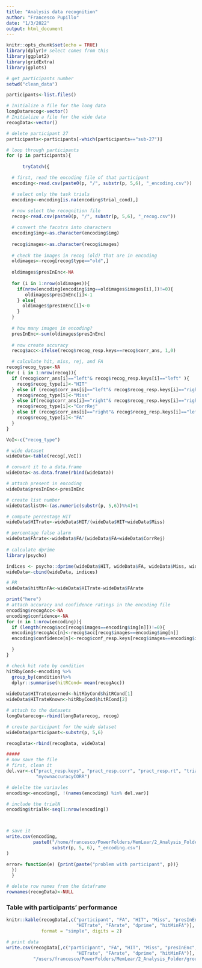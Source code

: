 ```yaml
---
title: "Analysis data recognition"
author: "Francesco Pupillo"
date: "1/3/2022"
output: html_document
---
```


```r
knitr::opts_chunk$set(echo = TRUE)
library(dplyr)# select comes from this
library(ggplot2)
library(gridExtra)
library(gplots)

```


```r
# get participants number
setwd("clean_data")

participants<-list.files()

# Initialize a file for the long data
longDatarecog<-vector()
# Initialize a file for the wide data
recogData<-vector()

# delete participant 27
participants<-participants[-which(participants=="sub-27")]

# loop through participants
for (p in participants){
  
      tryCatch({

  # first, read the encoding file of that participant
  encoding<-read.csv(paste0(p, "/", substr(p, 5,6), "_encoding.csv"))

  # select only the task trials
  encoding<-encoding[is.na(encoding$trial_cond),]
  
  # now select the recognition file
  recog<-read.csv(paste0(p, "/", substr(p, 5,6), "_recog.csv"))

  # convert the facotrs into characters
  encoding$img<-as.character(encoding$img)
  
  recog$images<-as.character(recog$images)
  
  # check the images in recog (old) that are in encoding
  oldimages<-recog[recog$type=="old",]
  
  oldimages$presInEnc<-NA
  
  for (i in 1:nrow(oldimages)){
    if(nrow(encoding[encoding$img==oldimages$images[i],])!=0){
       oldimages$presInEnc[i]<-1
    } else{
      oldimages$presInEnc[i]<-0
    }
  }
  
  # how many images in encoding?
  presInEnc<-sum(oldimages$presInEnc)
  
  # now create accuracy
  recog$acc<-ifelse(recog$recog_resp.keys==recog$corr_ans, 1,0)

  # calculate hit, miss, rej, and FA
recog$recog_type<-NA
for ( i in 1:nrow(recog)){
  if (recog$corr_ans[i]=="left"& recog$recog_resp.keys[i]=="left" ){
    recog$recog_type[i]<-"HIT"
  } else if (recog$corr_ans[i]=="left"& recog$recog_resp.keys[i]=="right" ){
    recog$recog_type[i]<-"Miss"
  } else if(recog$corr_ans[i]=="right"& recog$recog_resp.keys[i]=="right" ){
    recog$recog_type[i]<-"CorrRej"
  } else if (recog$corr_ans[i]=="right"& recog$recog_resp.keys[i]=="left" ){
    recog$recog_type[i]<-"FA"
  }
}

VoI<-c("recog_type")

# wide dataset
wideData<-table(recog[,VoI])

# convert it to a data.frame
wideData<-as.data.frame(rbind(wideData))

# attach present in encoding
wideData$presInEnc<-presInEnc

# create list number
wideData$listN<-(as.numeric(substr(p, 5,6))%%4)+1

# compute percentage HIT
wideData$HITrate<-wideData$HIT/(wideData$HIT+wideData$Miss)

# percentage false alarm
wideData$FArate<-wideData$FA/(wideData$FA+wideData$CorrRej)
  
# calculate dprime
library(psycho)

indices <- psycho::dprime(wideData$HIT, wideData$FA, wideData$Miss, wideData$CorrRej)
wideData<-cbind(wideData, indices)

# PR
wideData$hitMinFA<-wideData$HITrate-wideData$FArate

print("here")
# attach accuracy and confidence ratings in the encoding file
encoding$recogAcc<-NA
encoding$confidence<-NA
for (n in 1:nrow(encoding)){
  if (length(recog$acc[recog$images==encoding$img[n]])!=0){
  encoding$recogAcc[n]<-recog$acc[recog$images==encoding$img[n]]
  encoding$confidence[n]<-recog$conf_resp.keys[recog$images==encoding$img[n]]

  }
}

# check hit rate by condition
hitRbyCond<-encoding %>%
  group_by(condition)%>%
  dplyr::summarise(hitRCond= mean(recogAcc))
  
wideData$HITrateLearned<-hitRbyCond$hitRCond[1]
wideData$HITrateKnown<-hitRbyCond$hitRCond[2]

# attach to the datasets
longDatarecog<-rbind(longDatarecog, recog)

# create participant for the wide dataset
wideData$participant<-substr(p, 5,6)

recogData<-rbind(recogData, wideData)

#####
# now save the file
# first, clean it
del.var<-c("pract_resp.keys", "pract_resp.corr", "pract_resp.rt", "trial_cond",
           "myownaccuracyCORR")

# delelte the variavles
encoding<-encoding[, !(names(encoding) %in% del.var)]

# include the trialN
encoding$trialN<-seq(1:nrow(encoding))



# save it
write.csv(encoding,
          paste0("/home/francesco/PowerFolders/MemLear/2_Analysis_Folder/all_file_encoding/",
                 substr(p, 5, 6), "_encoding.csv")
)

error= function(e) {print(paste("problem with participant", p))}
  })
  }

# delete row names from the dataframe
rownames(recogData)<-NULL

```
### Table with participants' performance
```r
knitr::kable(recogData[,c("participant", "FA", "HIT", "Miss", "presInEnc", "listN", 
                          "HITrate", "FArate", "dprime", "hitMinFA")], 
             format = "simple", digits = 2)

# print data
write.csv(recogData[,c("participant", "FA", "HIT", "Miss", "presInEnc", "listN", 
                          "HITrate", "FArate", "dprime", "hitMinFA")],
          "/users/francesco/PowerFolders/MemLear/2_Analysis_Folder/group_data/all.recog.csv", row.names=F)



```



